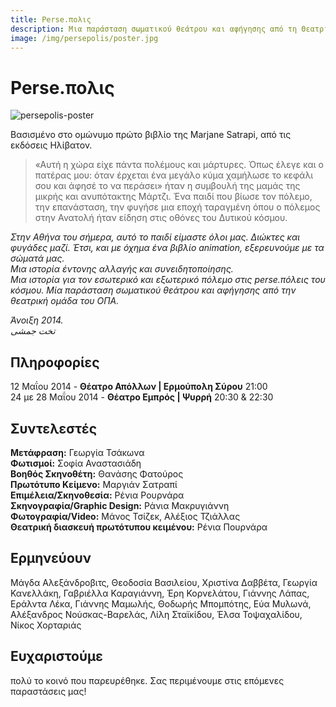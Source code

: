 ```yaml
---
title: Perse.πολις
description: Μια παράσταση σωματικού θεάτρου και αφήγησης από τη Θεατρική Ομάδα ΟΠΑ, βασισμένη στο Persepolis της Marjane Satrapi. Μια ιστορία για τον πόλεμο, την επανάσταση και την εσωτερική αλλαγή.
image: /img/persepolis/poster.jpg
---
```



# Perse.πολις
![persepolis-poster](/img/persepolis/poster.jpg)

Βασισμένο στο ομώνυμο πρώτο βιβλίο της Marjane Satrapi, από τις εκδόσεις Ηλίβατον.

> «Αυτή η χώρα είχε πάντα πολέμους και μάρτυρες. Όπως έλεγε και ο πατέρας μου: όταν έρχεται ένα μεγάλο κύμα χαμήλωσε το κεφάλι σου και άφησέ το να περάσει» ήταν η συμβουλή της μαμάς της μικρής και ανυπότακτης Μάρτζι. Ένα παιδί που βίωσε τον πόλεμο, την επανάσταση, την φυγήσε μια εποχή ταραγμένη όπου ο πόλεμος στην Ανατολή ήταν είδηση στις οθόνες του Δυτικού κόσμου.

*Στην Αθήνα του σήμερα,  αυτό το παιδί είμαστε όλοι μας. Διώκτες και φυγάδες μαζί. Έτσι, και με όχημα ένα βιβλίο animation, εξερευνούμε με τα σώματά μας.*  
*Mια ιστορία έντονης αλλαγής και συνειδητοποίησης.*  
*Μια ιστορία για τον εσωτερικό και εξωτερικό πόλεμο στις perse.πόλεις του κόσμου. Mία παράσταση σωματικού θεάτρου και αφήγησης από την θεατρική ομάδα του ΟΠΑ.*

<ResponsiveYouTube videoId="8g0-8pirxI8"/>

*Άνοιξη 2014.*  
*تخت جمشی*

## Πληροφορίες
12 Μαΐου 2014 - **Θέατρο Απόλλων | Ερμούπολη Σύρου** 21:00  
24 με 28 Μαΐου 2014 - **Θέατρο Εμπρός | Ψυρρή** 20:30 & 22:30

## Συντελεστές
**Μετάφραση:** Γεωργία Τσάκωνα  
**Φωτισμοί:** Σοφία Αναστασιάδη  
**Βοηθός Σκηνοθέτη:** Θανάσης Φατούρος  
**Πρωτότυπο Κείμενο:** Μαργιάν Σατραπί  
**Επιμέλεια/Σκηνοθεσία:** Ρένια Pουρνάρα  
**Σκηνογραφία/Graphic Design:** Ράνια Μακρυγιάννη  
**Φωτογραφία/Video:** Μάνος Τσίζεκ, Αλέξιος Τζιάλλας  
**Θεατρική διασκευή πρωτότυπου κειμένου:** Ρένια Πουρνάρα

## Ερμηνεύουν
Μάγδα Αλεξάνδροβιτς, Θεοδοσία Βασιλείου, Χριστίνα Δαββέτα, Γεωργία Κανελλάκη, Γαβριέλλα Καραγιάννη, Έρη Κορνελάτου, Γιάννης Λάπας, Εράλντα Λέκα, Γιάννης Μαμωλής, Θοδωρής Μπομπότης, Εύα Μυλωνά, Αλέξανδρος Νούσκας-Βαρελάς, Λίλη Σταϊκίδου, Έλσα Τοψαχαλίδου, Νίκος Χορταριάς

## Ευχαριστούμε
πολύ το κοινό που παρευρέθηκε. Σας περιμένουμε στις επόμενες παραστάσεις μας!

<ResponsiveYouTube videoId="Rifjlb9HhWs"/>
